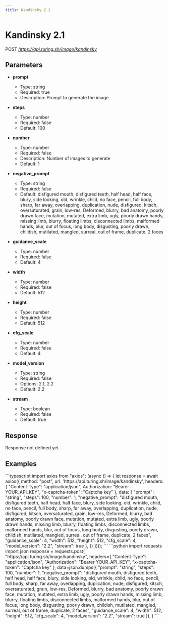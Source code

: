 ```yaml
---
title: Kandinsky 2.1
---
```


# Kandinsky 2.1
POST *https://api.turing.sh/image/kandinsky*
## Parameters


- **prompt**
  - Type: string
  - Required: true
  - Description: Prompt to generate the image

- **steps**
  - Type: number
  - Required: false
  - Default: 100

- **number**
  - Type: number
  - Required: false
  - Description: Number of images to generate
  - Default: 1

- **negative_prompt**
  - Type: string
  - Required: false
  - Default: disfigured mouth, disfigured teeth, half head, half face, blury, side looking, old, wrinkle, child, no face, pencil, full body, sharp, far away, overlapping, duplication, nude, disfigured, kitsch, oversaturated, grain, low-res, Deformed, blurry, bad anatomy, poorly drawn face, mutation, mutated, extra limb, ugly, poorly drawn hands, missing limb, blurry, floating limbs, disconnected limbs, malformed hands, blur, out of focus, long body, disgusting, poorly drawn, childish, mutilated, mangled, surreal, out of frame, duplicate, 2 faces

- **guidance_scale**
  - Type: number
  - Required: false
  - Default: 4

- **width**
  - Type: number
  - Required: false
  - Default: 512

- **height**
  - Type: number
  - Required: false
  - Default: 512

- **cfg_scale**
  - Type: number
  - Required: false
  - Default: 4

- **model_version**
  - Type: string
  - Required: false
  - Options: 2.1, 2.2
  - Default: 2.2

- **stream**
  - Type: boolean
  - Required: false
  - Default: true

## Response

<Error>Response not defined yet</Error>


## Examples

<CodeGroup title="Kandinsky 2.1 example">
  ```typescript
  import axios from "axios";
  (async () => {
    let response = await axios({
      method: "post",
      url: 'https://api.turing.sh/image/kandinsky',
      headers: {
        "Content-Type": "application/json",
        Authorization: "Bearer YOUR_API_KEY",
        "x-captcha-token": "Captcha key"
      },
      data: {
  "prompt": "string",
  "steps": 100,
  "number": 1,
  "negative_prompt": "disfigured mouth, disfigured teeth, half head, half face, blury, side looking, old, wrinkle, child, no face, pencil, full body, sharp, far away, overlapping, duplication, nude, disfigured, kitsch, oversaturated, grain, low-res, Deformed, blurry, bad anatomy, poorly drawn face, mutation, mutated, extra limb, ugly, poorly drawn hands, missing limb, blurry, floating limbs, disconnected limbs, malformed hands, blur, out of focus, long body, disgusting, poorly drawn, childish, mutilated, mangled, surreal, out of frame, duplicate, 2 faces",
  "guidance_scale": 4,
  "width": 512,
  "height": 512,
  "cfg_scale": 4,
  "model_version": "2.2",
  "stream": true
},
    })
  })();
  ```
  ```python
  import requests
  import json
  response = requests.post(
    "https://api.turing.sh/image/kandinsky",
    headers={
      "Content-Type": "application/json",
      "Authorization": "Bearer YOUR_API_KEY",
      "x-captcha-token": "Captcha key"
    },
    data=json.dumps({
  "prompt": "string",
  "steps": 100,
  "number": 1,
  "negative_prompt": "disfigured mouth, disfigured teeth, half head, half face, blury, side looking, old, wrinkle, child, no face, pencil, full body, sharp, far away, overlapping, duplication, nude, disfigured, kitsch, oversaturated, grain, low-res, Deformed, blurry, bad anatomy, poorly drawn face, mutation, mutated, extra limb, ugly, poorly drawn hands, missing limb, blurry, floating limbs, disconnected limbs, malformed hands, blur, out of focus, long body, disgusting, poorly drawn, childish, mutilated, mangled, surreal, out of frame, duplicate, 2 faces",
  "guidance_scale": 4,
  "width": 512,
  "height": 512,
  "cfg_scale": 4,
  "model_version": "2.2",
  "stream": true
}),
  )
  ```
</CodeGroup>